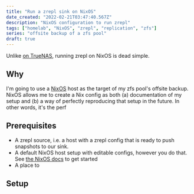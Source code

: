 ```yaml
---
title: "Run a zrepl sink on NixOS"
date_created: "2022-02-21T03:47:40.567Z"
description: "NixOS configuration to run zrepl"
tags: ["homelab", "NixOS", "zrepl", "replication", "zfs"]
series: "offsite backup of a zfs pool"
draft: true
---
```


Unlike [on TrueNAS](/articles/zrepl-on-truenas), running zrepl on NixOS is dead simple.

## Why

I'm going to use a [NixOS](https://nixos.org) host as the target of my zfs pool's offsite backup. NixOS allows me to create a Nix config as both (a) documentation of my setup and (b) a way of perfectly reproducing that setup in the future. In other words, it's the perf

## Prerequisites

- A zrepl source, i.e. a host with a zrepl config that is ready to push snapshots to our sink.
- A default NixOS host setup with editable configs, however you do that. See [the NixOS docs](https://nixos.org/learn.html) to get started
- A place to

## Setup
